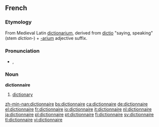 ==French==

===Etymology===
From Medieval Latin [[dictionarium]], derived from [[dictio]] "saying, speaking" (stem ''diction-'') + [[-arium]] adjective suffix.

===Pronunciation===
*{{IPA|/dik.sjɔ.nɛʁ/}}, {{SAMPA|/dik.sjO.nER/}}

===Noun===
'''dictionnaire''' {{m}}

# [[dictionary]]

[[zh-min-nan:dictionnaire]]
[[bs:dictionnaire]]
[[ca:dictionnaire]]
[[de:dictionnaire]]
[[el:dictionnaire]]
[[fr:dictionnaire]]
[[io:dictionnaire]]
[[it:dictionnaire]]
[[nl:dictionnaire]]
[[ja:dictionnaire]]
[[pl:dictionnaire]]
[[pt:dictionnaire]]
[[fi:dictionnaire]]
[[sv:dictionnaire]]
[[tl:dictionnaire]]
[[vi:dictionnaire]]